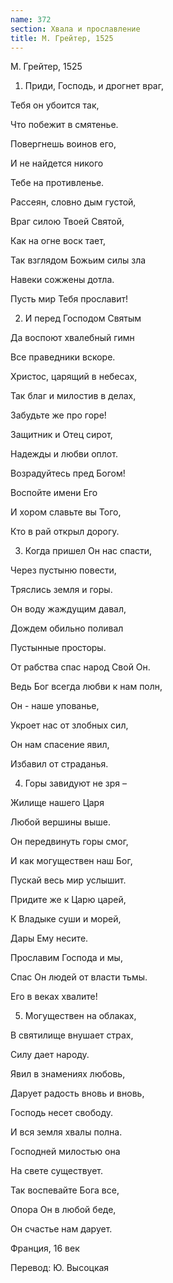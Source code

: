 ```yaml
---
name: 372
section: Хвала и прославление
title: М. Грейтер, 1525
---
```

М. Грейтер, 1525


1. Приди, Господь, и дрогнет враг,

Тебя он убоится так,

Что побежит в смятенье.

Повергнешь воинов его,

И не найдется никого

Тебе на противленье.

Рассеян, словно дым густой,

Враг силою Твоей Святой,

Как на огне воск тает,

Так взглядом Божьим силы зла

Навеки сожжены дотла.

Пусть мир Тебя прославит!


2. И перед Господом Святым

Да воспоют хвалебный гимн

Все праведники вскоре.

Христос, царящий в небесах,

Так благ и милостив в делах,

Забудьте же про горе!

Защитник и Отец сирот,

Надежды и любви оплот.

Возрадуйтесь пред Богом!

Воспойте имени Его

И хором славьте вы Того,

Кто в рай открыл дорогу.


3. Когда пришел Он нас спасти,

Через пустыню повести,

Тряслись земля и горы.

Он воду жаждущим давал,

Дождем обильно поливал

Пустынные просторы.

От рабства спас народ Свой Он.

Ведь Бог всегда любви к нам полн,

Он - наше упованье,

Укроет нас от злобных сил,

Он нам спасение явил,

Избавил от страданья.


4. Горы завидуют не зря –

Жилище нашего Царя

Любой вершины выше.

Он передвинуть горы смог,

И как могуществен наш Бог,

Пускай весь мир услышит.

Придите же к Царю царей,

К Владыке суши и морей,

Дары Ему несите.

Прославим Господа и мы,

Спас Он людей от власти тьмы.

Его в веках хвалите!


5. Могуществен на облаках,

В святилище внушает страх,

Силу дает народу.

Явил в знамениях любовь,

Дарует радость вновь и вновь,

Господь несет свободу.

И вся земля хвалы полна.

Господней милостью она

На свете существует.

Так воспевайте Бога все,

Опора Он в любой беде,

Он счастье нам дарует.


Франция, 16 век

Перевод: Ю. Высоцкая